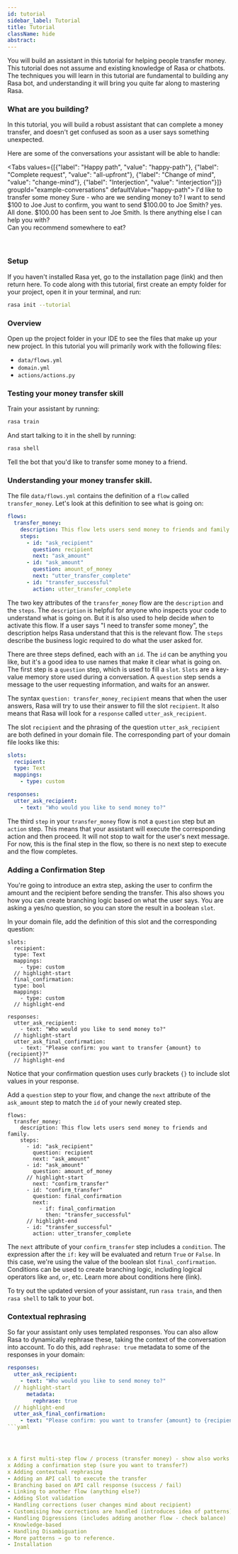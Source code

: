 ```yaml
---
id: tutorial
sidebar_label: Tutorial
title: Tutorial
className: hide
abstract:
---
```


You will build an assistant in this tutorial for helping people transfer money. 
This tutorial does not assume and existing knowledge of Rasa or chatbots.
The techniques you will learn in this tutorial are fundamental to building any Rasa bot,
and understanding it will bring you quite far along to mastering Rasa.


### What are you building?

In this tutorial, you will build a robust assistant that can complete a money transfer, and
doesn't get confused as soon as a user says something unexpected. 

Here are some of the conversations your assistant will be able to handle:

<Tabs values={[{"label": "Happy path", "value": "happy-path"}, {"label": "Complete request", "value": "all-upfront"}, {"label": "Change of mind", "value": "change-mind"}, {"label": "Interjection", "value": "interjection"}]}  groupId="example-conversations" defaultValue="happy-path">
  <TabItem value="happy-path">
    <Chat caption="happy path">
    <ChatUserText>I'd like to transfer some money</ChatUserText>
    <ChatBotText>Sure - who are we sending money to?</ChatBotText>
    </Chat>
  </TabItem>
  <TabItem value="all-upfront">
    <Chat caption="All info given">
    <ChatUserText>I want to send $100 to Joe</ChatUserText>
    <ChatBotText>Just to confirm, you want to send $100.00 to Joe Smith?</ChatBotText>
    <ChatUserText>yes.</ChatUserText>
    <ChatBotText>All done. $100.00 has been sent to Joe Smith.</ChatBotText>
    <ChatBotText>Is there anything else I can help you with?</ChatBotText>
    </Chat>
  </TabItem>  
  <TabItem value="change-mind">
    <Chat caption="user changes their mind">
    <ChatUserText>Can you recommend somewhere to eat?</ChatUserText>   
    </Chat>
  </TabItem>
  <TabItem value="interjection">
    <Chat caption="user interjects with a question">  
    </Chat>
  </TabItem>  
</Tabs>

### Setup

If you haven't installed Rasa yet, go to the installation page (link) and then return here. 
To code along with this tutorial, first create an empty folder for your project, open it in your terminal, and run:

```bash
rasa init --tutorial
```

### Overview

Open up the project folder in your IDE to see the files that make up your new project.
In this tutorial you will primarily work with the following files:

* `data/flows.yml` 
* `domain.yml`
* `actions/actions.py`

### Testing your money transfer skill

Train your assistant by running:

```bash
rasa train
```

And start talking to it in the shell by running:

```bash
rasa shell
```

Tell the bot that you'd like to transfer some money to a friend.

### Understanding your money transfer skill.

The file `data/flows.yml` contains the definition of a `flow` called `transfer_money`. 
Let's look at this definition to see what is going on:

```yaml
flows:
  transfer_money:
    description: This flow lets users send money to friends and family.
    steps:
      - id: "ask_recipient"
        question: recipient
        next: "ask_amount"
      - id: "ask_amount"
        question: amount_of_money
        next: "utter_transfer_complete"
      - id: "transfer_successful"
        action: utter_transfer_complete        
```

The two key attributes of the `transfer_money` flow are the `description` and the `steps`.
The `description` is helpful for anyone who inspects your code to understand what is going on.
But it is also used to help decide _when_ to activate this flow. 
If a user says "I need to transfer some money", the description helps Rasa understand that this is the relevant flow.
The `steps` describe the business logic required to do what the user asked for.


There are three steps defined, each with an `id`. 
The `id` can be anything you like, but it's a good idea to use names that make it clear what is going on. 
The first step is a `question` step, which is used to fill a `slot`.
`Slots` are a key-value memory store used during a conversation. 
A `question` step sends a message to the user requesting information, and waits for an answer.

The syntax `question: transfer_money_recipient` means that when the user answers, Rasa will try to use
their answer to fill the slot `recipient`.
It also means that Rasa will look for a `response` called `utter_ask_recipient`.


The slot `recipient` and the phrasing of the question `utter_ask_recipient` are both defined
in your domain file. The corresponding part of your domain file looks like this:

```yaml
slots:
  recipient:
  type: Text
  mappings:
    - type: custom

responses:
  utter_ask_recipient:
    - text: "Who would you like to send money to?"
```

The third `step` in your `transfer_money` flow is not a `question` step but an `action` step.
This means that your assistant will execute the corresponding action and then proceed.
It will not stop to wait for the user's next message. 
For now, this is the final step in the flow, so there is no next step to execute and the flow completes. 

### Adding a Confirmation Step

You're going to introduce an extra step, asking the user to confirm the amount and the recipient before 
sending the transfer. 
This also shows you how you can create branching logic based on what the user says. 
You are asking a yes/no question, so you can store the result in a boolean `slot`.

In your domain file, add the definition of this slot and the corresponding question:

```
slots:
  recipient:
  type: Text
  mappings:
    - type: custom
  // highlight-start  
  final_confirmation:
  type: bool
  mappings:
    - type: custom
  // highlight-end

responses:
  utter_ask_recipient:
    - text: "Who would you like to send money to?"
  // highlight-start      
  utter_ask_final_confirmation:
    - text: "Please confirm: you want to transfer {amount} to {recipient}?"
  // highlight-end    
```

Notice that your confirmation question uses curly brackets `{}` to include slot values in your response. 

Add a `question` step to your flow, and change the `next` attribute of the `ask_amount` step to 
match the `id` of your newly created step.

```
flows:
  transfer_money:
    description: This flow lets users send money to friends and family.
    steps:
      - id: "ask_recipient"
        question: recipient
        next: "ask_amount"
      - id: "ask_amount"
        question: amount_of_money
      // highlight-start           
        next: "confirm_transfer"
      - id: "confirm_transfer"
        question: final_confirmation
        next:
          - if: final_confirmation
            then: "transfer_successful"
      // highlight-end
      - id: "transfer_successful"
        action: utter_transfer_complete
```

The `next` attribute of your `confirm_transfer` step includes a `condition`.
The expression after the `if:` key will be evaluated and return `True` or `False`.
In this case, we're using the value of the boolean slot `final_confirmation`. 
Conditions can be used to create branching logic, including logical operators like `and`, `or`, etc.
Learn more about conditions here (link). 

To try out the updated version of your assistant, run `rasa train`, and then `rasa shell` to talk to your bot.

### Contextual rephrasing

So far your assistant only uses templated responses. 
You can also allow Rasa to dynamically rephrase these, taking the context of the conversation into account.
To do this, add `rephrase: true` metadata to some of the responses in your domain:

```yaml
responses:
  utter_ask_recipient:
    - text: "Who would you like to send money to?"
  // highlight-start    
      metadata:
        rephrase: true    
  // highlight-end
  utter_ask_final_confirmation:
    - text: "Please confirm: you want to transfer {amount} to {recipient}?"
```yaml 




x A first multi-step flow / process (transfer money) - show also works if all slots present in request.
x Adding a confirmation step (sure you want to transfer?)
x Adding contextual rephrasing
- Adding an API call to execute the transfer
- Branching based on API call response (success / fail)
- Linking to another flow (anything else?)
- Adding Slot validation
- Handling corrections (user changes mind about recipient)
- Customising how corrections are handled (introduces idea of patterns)
- Handling Digressions (includes adding another flow - check balance)
- Knowledge-based
- Handling Disambiguation
- More patterns → go to reference.
- Installation